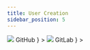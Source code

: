 ```yaml
---
title: User Creation
sidebar_position: 5
---
```



<Tabs groupId="git_provider" defaultValue="github" queryString>
    <TabItem
      attributes={{className: styles.github}}
      value="github"
      label={
        <div className="git-tab">
          <img src="https://assets.kubefirst.com/console/github.svg" />
          <span>GitHub</span>
        </div>
      }
    >
      <GitHubUserCreation />
    </TabItem>
    <TabItem
      value="gitlab"
      attributes={{className: styles.gitlab}}
      label={
        <div className="git-tab">
          <img src="https://assets.kubefirst.com/console/gitlab.svg" />
          <span>GitLab</span>
        </div>
      }
    >
      <GitLabUserCreation />
    </TabItem>
</Tabs>
